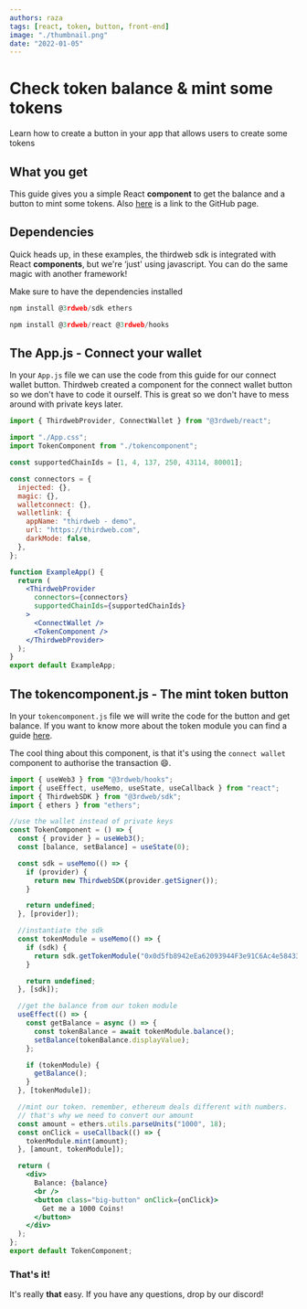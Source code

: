 ```yaml
---
authors: raza
tags: [react, token, button, front-end]
image: "./thumbnail.png"
date: "2022-01-05"
---
```


# Check token balance & mint some tokens

Learn how to create a button in your app that allows users to create some tokens

<!-- truncate -->

## What you get

This guide gives you a simple React **component** to get the balance and a button to mint some tokens. Also [here](https://github.com/razacodespython/tokenapp) is a link to the GitHub page.

## Dependencies

Quick heads up, in these examples, the thirdweb sdk is integrated with React **components**, but we're ‘just' using javascript. You can do the same magic with another framework!

Make sure to have the dependencies installed

```jsx title="App.js"
npm install @3rdweb/sdk ethers

npm install @3rdweb/react @3rdweb/hooks
```

## The App.js - Connect your wallet

In your `App.js` file we can use the code from this guide for our connect wallet button. Thirdweb created a component for the connect wallet button so we don't have to code it ourself. This is great so we don't have to mess around with private keys later.

```jsx
import { ThirdwebProvider, ConnectWallet } from "@3rdweb/react";

import "./App.css";
import TokenComponent from "./tokencomponent";

const supportedChainIds = [1, 4, 137, 250, 43114, 80001];

const connectors = {
  injected: {},
  magic: {},
  walletconnect: {},
  walletlink: {
    appName: "thirdweb - demo",
    url: "https://thirdweb.com",
    darkMode: false,
  },
};

function ExampleApp() {
  return (
    <ThirdwebProvider
      connectors={connectors}
      supportedChainIds={supportedChainIds}
    >
      <ConnectWallet />
      <TokenComponent />
    </ThirdwebProvider>
  );
}
export default ExampleApp;
```

## The tokencomponent.js - The mint token button

In your `tokencomponent.js` file we will write the code for the button and get balance. If you want to know more about the token module you can find a guide [here](/guides/create-your-currency-with-typescript-sdk).

The cool thing about this component, is that it's using the `connect wallet` component to authorise the transaction 😄.

```jsx title="tokencomponent.js"
import { useWeb3 } from "@3rdweb/hooks";
import { useEffect, useMemo, useState, useCallback } from "react";
import { ThirdwebSDK } from "@3rdweb/sdk";
import { ethers } from "ethers";

//use the wallet instead of private keys
const TokenComponent = () => {
  const { provider } = useWeb3();
  const [balance, setBalance] = useState(0);

  const sdk = useMemo(() => {
    if (provider) {
      return new ThirdwebSDK(provider.getSigner());
    }

    return undefined;
  }, [provider]);

  //instantiate the sdk
  const tokenModule = useMemo(() => {
    if (sdk) {
      return sdk.getTokenModule("0x0d5fb8942eEa62093944F3e91C6Ac4e584336741");
    }

    return undefined;
  }, [sdk]);

  //get the balance from our token module
  useEffect(() => {
    const getBalance = async () => {
      const tokenBalance = await tokenModule.balance();
      setBalance(tokenBalance.displayValue);
    };

    if (tokenModule) {
      getBalance();
    }
  }, [tokenModule]);

  //mint our token. remember, ethereum deals different with numbers.
  // that's why we need to convert our amount
  const amount = ethers.utils.parseUnits("1000", 18);
  const onClick = useCallback(() => {
    tokenModule.mint(amount);
  }, [amount, tokenModule]);

  return (
    <div>
      Balance: {balance}
      <br />
      <button class="big-button" onClick={onClick}>
        Get me a 1000 Coins!
      </button>
    </div>
  );
};
export default TokenComponent;
```

### That's it!

It's really **that** easy. If you have any questions, drop by our discord!
